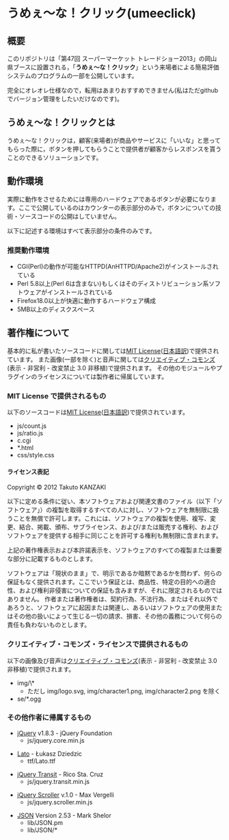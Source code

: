 = うめぇ～な！クリック(umeeclick) =
== 概要 ==
このリポジトリは「第47回 スーパーマーケット トレードショー2013」の岡山県ブースに設置される，「'''うめぇ～な！クリック'''」という来場者による簡易評価システムのプログラムの一部を公開しています。

完全にオレオレ仕様なので，転用はあまりおすすめできません(私はただgithubでバージョン管理をしたいだけなのです)。

== うめぇ～な！クリックとは ==
うめぇ～な！クリックは，顧客(来場者)が商品やサービスに「いいな」と思ってもらった際に，ボタンを押してもらうことで提供者が顧客からレスポンスを貰うことのできるソリューションです。


== 動作環境 ==
実際に動作をさせるためには専用のハードウェアであるボタンが必要になります。ここで公開しているのはカウンターの表示部分のみで，ボタンについての技術・ソースコードの公開はしていません。

以下に記述する環境はすべて表示部分の条件のみです。

=== 推奨動作環境 ===
* CGI(Perl)の動作が可能なHTTPD(AnHTTPD/Apache2)がインストールされている
* Perl 5.8以上(Perl 6は含まない)もしくはそのディストリビューション系ソフトウェアがインストールされている
* Firefox18.0以上が快適に動作するハードウェア構成
* 5MB以上のディスクスペース


== 著作権について ==
基本的に私が書いたソースコードに関しては[[http://opensource.org/licenses/mit-license.php|MIT License]]([[http://sourceforge.jp/projects/opensource/wiki/licenses%2FMIT_license|日本語訳]])で提供されています。
また画像(一部を除く)と音声に関しては[[http://creativecommons.org/licenses/by-nc-nd/3.0/deed.ja|クリエイティブ・コモンズ]](表示 - 非営利 - 改変禁止 3.0 非移植)で提供されます。
その他のモジュールやプラグインのライセンスについては製作者に帰属しています。

=== MIT License で提供されるもの ===
以下のソースコードは[[http://opensource.org/licenses/mit-license.php|MIT License]]([[http://sourceforge.jp/projects/opensource/wiki/licenses%2FMIT_license|日本語訳]])で提供されています。
* js/count.js
* js/ratio.js
* c.cgi
* *.html
* css/style.css

==== ライセンス表記 ====
Copyright &copy; 2012 Takuto KANZAKI

以下に定める条件に従い、本ソフトウェアおよび関連文書のファイル（以下「ソフトウェア」）の複製を取得するすべての人に対し、ソフトウェアを無制限に扱うことを無償で許可します。これには、ソフトウェアの複製を使用、複写、変更、結合、掲載、頒布、サブライセンス、および/または販売する権利、およびソフトウェアを提供する相手に同じことを許可する権利も無制限に含まれます。

上記の著作権表示および本許諾表示を、ソフトウェアのすべての複製または重要な部分に記載するものとします。

ソフトウェアは「現状のまま」で、明示であるか暗黙であるかを問わず、何らの保証もなく提供されます。ここでいう保証とは、商品性、特定の目的への適合性、および権利非侵害についての保証も含みますが、それに限定されるものではありません。 作者または著作権者は、契約行為、不法行為、またはそれ以外であろうと、ソフトウェアに起因または関連し、あるいはソフトウェアの使用またはその他の扱いによって生じる一切の請求、損害、その他の義務について何らの責任も負わないものとします。 

=== クリエイティブ・コモンズ・ライセンスで提供されるもの ===
以下の画像及び音声は[[http://creativecommons.org/licenses/by-nc-nd/3.0/deed.ja|クリエイティブ・コモンズ]](表示 - 非営利 - 改変禁止 3.0 非移植)で提供されます。
* img/\*
** ただし img/logo.svg, img/character1.png, img/character2.png を除く
* se/*.ogg

=== その他作者に帰属するもの ===
* [[http://jquery.org/|jQuery]]  v1.8.3 - jQuery Foundation
** js/jquery.core.min.js

* [[http://www.google.com/webfonts/specimen/Lato| Lato]]  - Łukasz Dziedzic
** ttf/Lato.ttf

* [[http://ricostacruz.com/jquery.transit/|jQuery Transit]]  - Rico Sta. Cruz
** js/jquery.transit.min.js

* [[http://www.maxvergelli.com/jquery-scroller/|jQuery Scroller]]  v.1.0 - Max Vergelli
** js/jquery.scroller.min.js	

* [[http://search.cpan.org/dist/JSON-2.53/|JSON]]  Version 2.53 - Mark Shelor
** lib/JSON.pm
** lib/JSON/*

